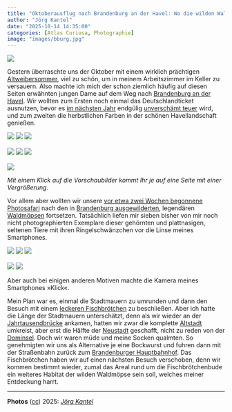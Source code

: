 ```yaml
---
title: "Oktoberausflug nach Brandenburg an der Havel: Wo die wilden Waldmöpse wohnen (Teil&nbsp;2)"
author: "Jörg Kantel"
date: "2025-10-14 14:35:00"
categories: [Atlas Curiosa, Photographie]
image: "images/bburg.jpg"
---
```


[![](images/bburg-b.jpg)](https://www.flickr.com/photos/schockwellenreiter/54852935900/)

Gestern überraschte uns der Oktober mit einem wirklich prächtigen [Altweibersommer](https://de.wikipedia.org/wiki/Altweibersommer), viel zu schön, um in meinem Arbeitszimmer im Keller zu versauern. Also machte ich mich der schon ziemlich häufig auf diesen Seiten erwähnten jungen Dame auf dem Weg nach [Brandenburg an der Havel](https://de.wikipedia.org/wiki/Brandenburg_an_der_Havel). Wir wollten zum Ersten noch einmal das Deutschlandticket ausnutzen, bevor es [im nächsten Jahr](https://taz.de/Deutschlandticket/!6110566/) endgülig [unverschämt teuer](https://www.nd-aktuell.de/artikel/1194164.oeffentlicher-nahverkehr-preiserhoehung-das-deutschlandticket-wird-unverschaemt-teuer.html) wird, und zum zweiten die herbstlichen Farben in der schönen Havellandschaft genießen.

[![](images/waldmops1.jpg)](https://www.flickr.com/photos/schockwellenreiter/54852874039/)&nbsp;[![](images/waldmops2.jpg)](https://www.flickr.com/photos/schockwellenreiter/54852935685/)&nbsp;[![](images/waldmops3.jpg)](https://www.flickr.com/photos/schockwellenreiter/54852936390/)<br /><br />
[![](images/waldmops4.jpg)](https://www.flickr.com/photos/schockwellenreiter/54852889098/)&nbsp;[![](images/waldmops5.jpg)](https://www.flickr.com/photos/schockwellenreiter/54851770002/)&nbsp;[![](images/waldmops6.jpg)](https://www.flickr.com/photos/schockwellenreiter/54852876489/)<br /><br />
[![](images/waldmops7.jpg)](https://www.flickr.com/photos/schockwellenreiter/54852937715/)

*Mit einem Klick auf die Vorschaubilder kommt Ihr je auf eine Seite mit einer Vergrößerung.*

Vor allem aber wollten wir unsere [vor etwa zwei Wochen begonnene Photosafari](https://kantel.github.io/posts/2025091801_waldmoepse/) nach den in [Brandenburg ausgewilderten](https://erlebnis-brandenburg.de/loriot), legendären [Waldmöpsen](https://de.wikipedia.org/wiki/Waldm%C3%B6pse) fortsetzen. Tatsächlich liefen mir sieben bisher von mir noch nicht photographierten Exemplare dieser gehörnten und plattnasigen, seltenen Tiere mit ihren Ringelschwänzchen vor die Linse meines Smartphones.

[![](images/bburg1.jpg)](https://www.flickr.com/photos/schockwellenreiter/54852887243/)&nbsp;[![](images/bburg2.jpg)](https://www.flickr.com/photos/schockwellenreiter/54852887713/)&nbsp;[![](images/bburg3.jpg)](https://www.flickr.com/photos/schockwellenreiter/54851768382/)<br /><br />
[![](images/bburg4.jpg)](https://www.flickr.com/photos/schockwellenreiter/54852875144/)&nbsp;[![](images/bburg5.jpg)](https://www.flickr.com/photos/schockwellenreiter/54851770732/)

Aber auch bei einigen anderen Motiven machte die Kamera meines Smartphones »Klick«.

Mein Plan war es, einmal die Stadtmauern zu umrunden und dann den Besuch mit einem [leckeren Fischbrötchen](https://www.reiseland-brandenburg.de/poi/havelland/hoflaeden/fischerei-fisch-am-muehlendamm/) zu beschließen. Aber ich hatte die Länge der Stadtmauern unterschätzt, denn als wir wieder an der [Jahrtausendbrücke](https://de.wikipedia.org/wiki/Jahrtausendbr%C3%BCcke) ankamen, hatten wir zwar die komplette [Altstadt](https://de.wikipedia.org/wiki/Altstadt_(Brandenburg_an_der_Havel)) umkreist, aber erst die Hälfte der [Neustadt](https://de.wikipedia.org/wiki/Neustadt_(Brandenburg_an_der_Havel)) geschafft, nicht zu reden von der [Dominsel](https://de.wikipedia.org/wiki/Dom_(Brandenburg_an_der_Havel)). Doch wir waren müde und meine Socken qualmten. So genehmigten wir uns als Alternative je eine Bockwurst und fuhren dann mit der Straßenbahn zurück zum [Brandenburger Hauptbahnhof](https://de.wikipedia.org/wiki/Brandenburg_Hauptbahnhof). Das Fischbrötchen haben wir auf einen nächsten Besuch verschoben, denn wir kommen bestimmt wieder, zumal das Areal rund um die Fischbrötchenbude ein weiteres Habitat der wilden Waldmöpse sein soll, welches meiner Entdeckung harrt.

---

**Photos** ([cc](https://creativecommons.org/licenses/by-sa/4.0/deed.de)) 2025: *[Jörg Kantel](http://cognitiones.kantel-chaos-team.de/cv.html)*